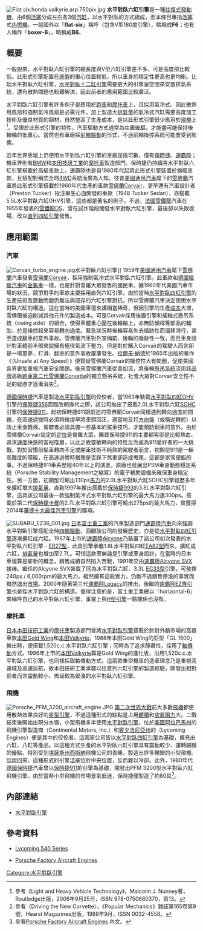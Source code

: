 {{noteTA
|T=zh-cn:水平对置六缸发动机; zh-tw:水平對臥六缸引擎; zh-hk:水平對向六缸引擎
|1=zh-hans:发动机; zh-hant:引擎;
|2=zh-cn:斯巴鲁汽车; zh-tw:速霸陸汽車; zh-hk:富士汽車
}}

[[File:Flat.six.honda.valkyrie.arp.750pix.jpg|thumb]]
'''水平對臥六缸引擎'''是一種[[往復式發動機|往復式發動機]]，由6個[[活塞|活塞]]分成左右各3個[[汽缸|汽缸]]，以水平對臥的方式組成，而本條目專指[[活塞|活塞]]式[[內燃機|內燃機]]。一般國外以「'''flat-six'''」稱呼（包含V型180度引擎），略稱成'''F6'''；也有人稱作「'''boxer-6'''」，略稱成'''B6'''。

== 概要 ==
一般說來，水平對臥六缸引擎的總長度與V型六缸引擎差不多，可是高度卻比較低。此形式引擎配置在[[底盤|底盤]]的重心位置較低，所以車身的穩定性更高也更均衡。比起水平對臥六缸引擎，[[水平對臥十二缸引擎|水平對臥十二缸引擎]]需要更大的引擎室空間來安置排氣系統，還有散熱問題也較難解決，因此前者的應用範圍比較廣泛。

水平對臥六缸引擎有許多例子是應用於[[跑車|跑車]]和[[摩托車|摩托車]]上，且採用氣冷式。因此散熱用風扇和強制氣冷風扇是必需元件，加上製造大[[排氣量|排氣量]]的氣冷式汽缸需要高度加工技術及優良材質的鋼材，自然墊高了生產成本，是以此形式引擎很少應用於[[飛機|飛機]]上<ref>參考《Light and Heavy Vehicle Technology》，Malcolm J. Nunney著，Routledge出版，2006年9月25日，ISBN 978-0750680370，頁13。</ref>。受限於此形式引擎的特性，汽車驅動方式通常為[[中置後驅|中置後驅]]，才能盡可能保持後輪軸的低重心。當然也有車廠採[[前輪驅動|前輪驅動]]的形式，不過前輪操控系統可能會受到影響。

近年世界車壇上仍使用水平對臥六缸引擎的車廠屈指可數，僅有[[保時捷|保時捷]]、[[速霸陸汽車|速霸陸]]；機車界則有[[BMW|BMW]]和[[本田技研工業|本田技研工業]]的[[摩托車|摩托車]]製造部門。保時捷仍持續將水平對臥六缸引擎搭載於高級車款上，速霸陸也是自1980年代起將此形式引擎裝置於旗艦車款，且搭配對稱式全時[[四輪驅動|4WD]]系統而廣為人知。往昔[[美國|美國]][[通用汽車|通用汽車]]麾下的[[雪佛蘭|雪佛蘭]]汽車將此形式引擎搭載於1960年代生產的車款[[雪佛蘭Corvair|雪佛蘭Corvair]]，更早還有汽車設計者{{tsl|en|Preston Tucker|普瑞斯頓·塔克}}（Preston Tucker）投注畢生心血開發的車款{{tsl|en|1948 Tucker Sedan|塔克48}}（1948 Tucker Sedan），亦搭載5.5L水平對臥六缸OHV引擎，這些都是著名的例子。不過，[[法國|法國]][[雪鐵龍|雪鐵龍]]汽車在1955年發表的[[雪鐵龍DS|雪鐵龍DS]]，曾在試作階段開發水平對臥六缸引擎，最後卻以失敗收場，改以[[直列四缸引擎|直列四缸引擎]]發售。

== 應用範圍 ==
=== 汽車 ===
[[File:Corvair_turbo_engine.jpg|thumb]]水平對臥六缸引擎]]
1959年[[美國|美國]][[通用汽車|通用汽車]]麾下[[雪佛蘭|雪佛蘭]]汽車發表[[雪佛蘭Corvair|雪佛蘭Corvair]]，採用強制氣冷式水平對臥六缸引擎。此車款和[[德國|德國]][[大众汽车|福斯汽車]]的[[大众甲壳虫|金龜車]]一樣，也是針對普羅大眾發售的國民車。據1960年代美國汽車市場的狀況，競爭對手的車款主要採用直列六缸引擎。由於當時[[水平對臥四缸引擎|水平對臥四缸引擎]]的生產技術及震動問題仍無法與既存的六缸引擎對抗，所以雪佛蘭汽車決定使用水平對臥六缸的構造。這在當時的美國車壇來講相當稀奇，但因引擎的生產[[成本|成本]]大增，雪佛蘭被迫削減其他元件的製造成本。可是Corvair採用後置引擎和搖軸式懸吊系統（swing axle）的組合，使得車體重心壓在後輪軸上，亦無防傾桿等部品的輔助，於是操控起來容易轉向過度。緊急狀況時後輪容易失去循跡性而偏移滑行，甚至造成翻車的意外事故。雪佛蘭汽車對外宣稱前、後輪的循跡性一致，而且車身設計對車體前半部來說擁有極佳氣流下壓力。但是對於購入Corvair的駕駛人而言卻是一場噩夢，打滑、翻車的意外事故屢屢發生。[[拉爾夫·納德|拉爾夫·納德]]於1965年出版的著作《{{tsl|en|Unsafe at Any Speed|任何速度都不安全}}（Unsafe at Any Speed）》便質疑雪佛蘭Corvair的操控性大有問題，促使美國各界更加重視汽車安全問題。後來雪佛蘭汽車從善如流，將後輪[[懸吊系統|懸吊系統]]流用該[[品牌|品牌]]高級[[跑車|跑車]][[雪佛兰科尔维特|第二代雪佛蘭Corvette]]的獨立懸吊系統，社會大眾對Corvair安全性不足的疑慮才逐漸消失<ref>參看〈Driving the New Corvette〉，《Popular Mechanics》雜誌第165卷第9號，Hearst Magazines出版，1988年9月，ISSN 0032-4558。</ref>。

[[德國|德國]][[保時捷|保時捷]]汽車是製造[[水平對臥引擎|水平對臥引擎]]的佼佼者，當1963年裝載[[水平對臥四缸引擎|水平對臥四缸]]OHV引擎的[[保時捷356|保時捷356]]面臨改朝換代之際，該公司推出了搭載2.0L水平對臥六缸[[顶置凸轮轴#单顶置凸轮轴（SOHC）|SOHC]]引擎的[[保時捷911|保時捷911]]。起初保時捷911跟前述的雪佛蘭Corvair同樣遇到轉向過度的問題，在高速過彎時必須稍微提早將車頭回正，適當地反打[[方向盤|方向盤]]（或稱逆轉舵）以防止車身飄移。駕駛者必須具備一些基本的駕車技巧，才能預防翻車的意外。由於雪佛蘭Corvair設定的[[市場定位|定位]]是普羅大眾，購買保時捷911的主要顧客卻是比較熱血、追求[[速度|速度]]快感的富裕階層，以此之故靈敏轉向的特性反而成為911愛好者的一大挑戰。對於習慣前驅車轉向不足或開車技術不純熟的駕駛者而言，初期型911是一輛高難度的障礙，在高速過彎時猶豫是否踩下煞車卻造成甩尾，這都是家常便飯的事。不過保時捷911車系歷經40年以上的演進，原廠也發展出PSM車身動態穩定系統（Porsche Stability Management之縮寫）的電子輔助設備來確保車身穩定性。另一方面，初期型可輸出130ps[[馬力|馬力]]的2.0L水平對臥六缸SOHC引擎經歷多年來擴缸增大[[排氣量|排氣量]]，直到1997年推出搭載於[[保時捷993|保時捷993]]的3.8L水平對臥六缸引擎，這具該公司最後一款強制氣冷式水平對臥六缸引擎的最大馬力達300ps。搭載於第二代[[保時捷卡曼|保時捷卡曼]]的2.7L水平對臥六缸引擎可輸出275ps的最大馬力，曾獲得2014年[[華德十大最佳汽車引擎|華德十大最佳汽車引擎]]的獎項。

[[File:SUBARU_EZ36_001.jpg|thumb]]
[[日本|日本]][[富士重工業|富士重工業]]的汽車製造部門[[速霸陸汽車|速霸陸汽車]]向來強調水平對臥引擎搭配全時[[四輪驅動|四輪驅動]]，回顧該公司的發展歷史，亦是從[[水平對臥四缸引擎|水平對臥四缸引擎]]逐漸擴缸成六缸。1987年上市的[[速霸陸Alcyone|速霸陸Alcyone]]乃裝置了該公司初次發表的水平對臥六缸引擎 - [[速霸陸EA族引擎#ER27型|ER27型]]，此具引擎承襲1.8L水平對臥四缸[[速霸陸EA族引擎#EA82型|EA82型]]而來，擴缸成六缸，[[排氣量|排氣量]]也增加至2.7L。可惜這款車無論是引擎或車身設計，在當時的日本車壇算是嶄新的概念，銷售成績自然陷入苦戰，1991年交由[[速霸陸Alcyone_SVX|速霸陸Alcyone SVX]]接棒。繼任的Alcyone SVX裝載了同為水平對臥六缸、3.3L [[速霸陸EJ族引擎#EG33型|EG33型]]引擎，可發揮240ps / 6,000rpm的最大馬力。縱然擁有這般實力，仍敵不過銷售慘澹的事實而黯然退出[[市場|市場]]。2000年隨著第三代[[速霸陸Legacy|速霸陸Legacy]]的推出，後繼的[[速霸陸EZ族引擎|速霸陸EZ族引擎]]也是採水平對臥六缸的構造。值得注意的是，富士重工業總以「horizontal-6」來稱呼自己的水平對臥六缸引擎，事實上與[[H型引擎|H型引擎]]一點關係也沒有。

=== 摩托車 ===
[[日本|日本]][[本田技研工業|本田技研工業]]的[[摩托車|摩托車]]製造部門曾將[[水平對臥引擎|水平對臥引擎]]搭載於針對外銷市場的高級車款[[本田Gold_Wing|本田Gold Wing]]和[[本田Valkyrie|本田Valkyrie]]。1988年本田Gold Wing的亞型「GL 1500」推出時，便搭載1,520c.c.水平對臥六缸引擎；同時為了追求靜肅性，採用了[[軸傳動|軸傳動]]方式。1996年上市的[[本田Valkyrie|本田Valkyrie]]算是Gold Wing的進化版，沿用1,520c.c.水平對臥六缸引擎，也同樣採取軸傳動方式。這兩款重型機車的造車理念乃是重視高速域及高速巡航，故本田技研工業承襲以往直列六缸引擎的製造經驗，開發出相對前者而言震動較小、佈局較為緊湊的水平對臥六缸引擎。

=== 飛機 ===
[[File:Porsche_PFM_3200_aircraft_engine.JPG|thumb]]
[[第二次世界大戰|第二次世界大戰]]前大多數[[飛機|飛機]]都使用散熱效果良好的[[星型引擎|星型引擎]]，不過這種形式的缺點是占用[[體積|體積]]和[[空氣阻力|空氣阻力]]大。二戰結束後開始出現分水嶺，小型飛機多半使用[[水平對臥引擎|水平對臥引擎]]，位於[[美國|美國]][[阿拉巴馬州|阿拉巴馬州]]的飛機引擎製造商{{tsl|en|Continental Motors, Inc.|大陸引擎公司}}（Continental Motors, Inc.）和[[賓夕法尼亞州|賓夕法尼亞州]]的{{tsl|en|Lycoming Engines|萊康明引擎公司}}（Lycoming Engines）便是其中的佼佼者。這兩家公司皆以[[水平對臥四缸引擎|水平對臥四缸引擎]]為基礎，擴充出六缸、八缸等產品。以這種方式生產的水平對臥六缸引擎具有震動較少、運轉細緻的優點，特別受到[[堪薩斯州|堪薩斯州]][[西斯納|西斯納]]飛機公司的青睞，製造出許多暢銷的小型飛機。話說回來，這種形式的引擎[[活塞|活塞]]位於中央位置，反而難以冷卻。此外，1980年代[[德國|德國]][[保時捷|保時捷]]汽車曾以[[保時捷911|保時捷911]]的引擎為基礎，開發出PFM 3200型水平對臥六缸飛機引擎。由於當時小型飛機的市場景氣低迷，保時捷僅製造了約80具<ref>參看{{en}}[http://home.comcast.net/~aeroengine/Porsche.html Porsche Factory Aircraft Engines] {{Wayback|url=http://home.comcast.net/~aeroengine/Porsche.html |date=20131023070313 }}內文。</ref>。

== 內部連結 ==
* [[水平對臥引擎|水平對臥引擎]]

== 參考資料 ==
* {{en}}[http://www.lycoming.com/Lycoming/PRODUCTS/Engines/Certified/540Series.aspx Lycoming 540 Series] {{Wayback|url=http://www.lycoming.com/Lycoming/PRODUCTS/Engines/Certified/540Series.aspx |date=20130812100557 }}
* {{en}}[http://home.comcast.net/~aeroengine/Porsche.html Porsche Factory Aircraft Engines] {{Wayback|url=http://home.comcast.net/~aeroengine/Porsche.html |date=20131023070313 }}
{{reflist}}

[[Category:水平對臥引擎|Category:水平對臥引擎]]